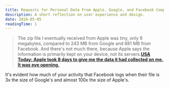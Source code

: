 ```yaml
---
title: Requests for Personal Data From Apple, Google, and Facebook Compared
description: A short reflection on user experience and design.
date: 2018-05-05
readingTime: 1
---
```


>The zip file I eventually received from Apple was tiny, only 9 megabytes, compared to 243 MB from Google and 881 MB from Facebook. And there's not much there, because Apple says the information is primarily kept on your device, not its servers.**[USA Today: Apple took 8 days to give me the data it had collected on me. It was eye opening.](https://www.usatoday.com/story/tech/talkingtech/2018/05/04/asked-apple-everything-had-me-heres-what-got/558362002/)**

It's evident how much of your activity that Facebook logs when their file is 3x the size of Google's and almost 100x the size of Apple's.